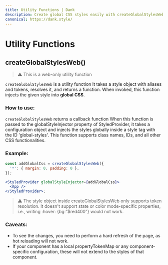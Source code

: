 ```yaml
---
title: Utility Functions | Dank
description: Create global CSS styles easily with createGlobalStylesWeb function, supporting aliases and tokens for easy integration. Only for web, with some limitations.
canonical: https://dank.style/
---
```



<Meta title="api/Utility Functions" />

# Utility Functions

## createGlobalStylesWeb()

> ⚠️ This is a web-only utility function

`createGlobalStylesWeb` is a utility function It takes a style object with aliases and tokens, resolves it, and returns a function. When invoked, this function injects the given style into **global CSS**.

### How to use:

`createGlobalStylesWeb` returns a callback function When this function is passed to the globalStyleInjector property of StyledProvider, it takes a configuration object and injects the styles globally inside a style tag with the ID 'global-styles'. This function supports class names, IDs, and all other CSS functionalities.

### Example:

```jsx
const addGlobalCss = createGlobalStylesWeb({
  '*': { margin: 0, padding: 0 },
});

<StyledProvider globalStyleInjector={addGlobalCss}>
  <App />
</StyledProvider>;
```

> ⚠️ The style object inside createGlobalStylesWeb only supports token resolution. It doesn't support state or color mode-specific properties, i.e., writing :hover: {bg:”$red400”} would not work.

### Caveats:

- To see the changes, you need to perform a hard refresh of the page, as hot reloading will not work.
- If your component has a local propertyTokenMap or any component-specific configuration, these will not extend to the styles of that component.

